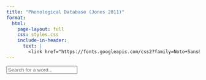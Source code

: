 ```yaml
---
title: "Phonological Database (Jones 2011)"
format: 
  html:
    page-layout: full
    css: styles.css
    include-in-header:
      text: |
        <link href="https://fonts.googleapis.com/css2?family=Noto+Sans&display=swap" rel="stylesheet">
---
```


```{=html}
<div class="dictionary-container">
  <input type="text" id="searchInput" class="search-box" placeholder="Search for a word...">
  <div id="searchResults"></div>
  <div id="fullDictionary"></div>
</div>

<script>
// Dictionary data
const dictionary = [
  { word: "kit", rp: "/kɪt/", ga: "/kɪt/", notes: "" },
  { word: "dress", rp: "/dres/", ga: "/dres/", notes: "" },
  { word: "trap", rp: "/træp/", ga: "/træp/", notes: "" },
  { word: "lot", rp: "/lɒt/", ga: "/lɑːt/", notes: "" },
  { word: "strut", rp: "/strʌt/", ga: "/strʌt/", notes: "" },
  { word: "foot", rp: "/fʊt/", ga: "/fʊt/", notes: "" },
  { word: "fleece", rp: "/fliːs/", ga: "/fliːs/", notes: "" },
  { word: "face", rp: "/feɪs/", ga: "/feɪs/", notes: "" },
  
  { word: "price", rp: "/praɪs/", ga: "/praɪs/", notes: "" },
  { word: "choice", rp: "/tʃɔɪs/", ga: "/tʃɔɪs/", notes: "" },
  { word: "goose", rp: "/ɡuːs/", ga: "/ɡuːs/", notes: "" },
  { word: "goat", rp: "/ɡəʊt/", ga: "/ɡoʊt/", notes: "" },
  { word: "mouth", rp: "/maʊθ/", ga: "/maʊθ/", notes: "" },
  { word: "near", rp: "/nɪə/", ga: "/nɪr/", notes: "" },
  { word: "square", rp: "/skweə/", ga: "/skwer/", notes: "" },
  { word: "start", rp: "/stɑːt/", ga: "/stɑːrt/", notes: "" },
  { word: "thought", rp: "/θɔːt/", ga: "/θɔːt/, /θɑːt/", notes: "" },
  { word: "cure", rp: "/kjʊə/, /kjɔː/", ga: "/kjʊr/", notes: "" },
  { word: "nurse", rp: "/nɜːs/", ga: "/nɝːs/", notes: "" },
  
  { word: "cease", rp: "/siːs/", ga: "/siːs/", notes: "" },
  { word: "seas", rp: "/siːz/", ga: "/siːz/", notes: "" },
  { word: "sees", rp: "/siːz/", ga: "/siːz/", notes: "" },
  { word: "seize", rp: "/siːz/", ga: "/siːz/", notes: "" },
  { word: "size", rp: "/saɪz/", ga: "/saɪz/", notes: "" },
  { word: "says", rp: "/sez/", ga: "/sez/", notes: "" },
  { word: "sighs", rp: "/saɪz/", ga: "/saɪz/", notes: "" },
  { word: "ways", rp: "/weɪz/", ga: "/weɪz/", notes: "" },
  { word: "vice", rp: "/vaɪs/", ga: "/vaɪs/", notes: "" },
  { word: "wise", rp: "/waɪz/", ga: "/waɪz/", notes: "" },
  { word: "voice", rp: "/vɔɪs/", ga: "/vɔɪs/", notes: "" }
  ,
  { word: "love", rp: "/lʌv/", ga: "/lʌv/", notes: "" },
  { word: "low", rp: "/ləʊ/", ga: "/loʊ/", notes: "" },
  { word: "laugh", rp: "/læf/", ga: "/læf/", notes: "" },
  { word: "loaf", rp: "/ləʊf/", ga: "/loʊf/", notes: "" },
  { word: "of", rp: "/ɒv, əv/", ga: "/ɑːv, əv/", notes: "Weak-form word" },
  { word: "off", rp: "/ɒf/", ga: "/ɑːf/", notes: "" },
  { word: "oven", rp: "/ˈʌvən/", ga: "/ˈʌvən/", notes: "" },
  { word: "man", rp: "/mæn/", ga: "/mæn/", notes: "" },
  { word: "men", rp: "/men/", ga: "/men/", notes: "" },
  { word: "mean", rp: "/miːn/", ga: "/miːn/", notes: "" },
  { word: "many", rp: "/ˈmeni/", ga: "/ˈmeni/", notes: "" },
  { word: "mien", rp: "/miːn/", ga: "/miːn/", notes: "" },
  { word: "main", rp: "/meɪn/", ga: "/meɪn/", notes: "" },
  { word: "mine", rp: "/maɪn/", ga: "/maɪn/", notes: "" },
  
  { word: "worm", rp: "/wɜːm/", ga: "/wɝːrm/", notes: "" },
  { word: "warm", rp: "/wɔːm/", ga: "/wɔːrm/", notes: "" },
  { word: "weird", rp: "/wɪəd/", ga: "/wɪrd/", notes: "" },
  { word: "wear", rp: "/weə/", ga: "/wer/", notes: "" },
  { word: "were", rp: "/wɜː, wə/", ga: "/wɝːr, wɚ/", notes: "Weak-form word" },
  
  { word: "isle", rp: "/aɪl/", ga: "/aɪl/", notes: "" },
  { word: "ale", rp: "/eɪl/", ga: "/eɪl/", notes: "" },
  { word: "aisle", rp: "/aɪl/", ga: "/aɪl/", notes: "" },
  { word: "oil", rp: "/ɔɪl/", ga: "/ɔɪl/", notes: "" },
  { word: "eel", rp: "/iːl/", ga: "/iːl/", notes: "" },
  { word: "all", rp: "/ɔːl/", ga: "/ɔːl, ɑːl/", notes: "" },
  
  { word: "swallow", rp: "/ˈswɒləʊ/", ga: "/ˈswɑloʊ/", notes: "" },
  { word: "follow", rp: "/ˈfɒləʊ/", ga: "/ˈfɑːloʊ/", notes: "" },
  { word: "shallow", rp: "/ˈʃæl.əʊ/", ga: "/ˈʃæloʊ/", notes: "" },
  { word: "fellow", rp: "/ˈfeləʊ/", ga: "/ˈfeloʊ/", notes: "" },
  { word: "sorrow", rp: "/ˈsɒrəʊ/", ga: "/ˈsɑːroʊ/", notes: "" },
  
  { word: "gone", rp: "/gɒn/", ga: "/ɡɔn/", notes: "" },
  { word: "done", rp: "/dʌn/", ga: "/dʌn/", notes: "" },
  { word: "phone", rp: "/fəʊn/", ga: "/foʊn/", notes: "" },
  { word: "ant", rp: "/ænt/", ga: "/ænt/", notes: "" },
  { word: "aunt", rp: "/ɑːnt/", ga: "/ænt/", notes: "" },
  { word: "haunt", rp: "/hɔːnt/", ga: "/hɑːnt/", notes: "" },
  
  { word: "thorough", rp: "/ˈθʌrə/", ga: "/ˈθɝːroʊ, ˈθɝːrə/", notes: "" },
  { word: "through", rp: "/θruː/", ga: "/θruː/", notes: "" },
  { word: "though", rp: "/ðəʊ/", ga: "/ðoʊ/", notes: "" },
  { word: "thought", rp: "/θɔːt/", ga: "/θɑːt, θɔːt/", notes: "" },
  
  { word: "salmon", rp: "/ˈsæmən/", ga: "/ˈsæmən/", notes: "" },
  { word: "calm", rp: "/kɑːm/", ga: "/kɑːm/", notes: "" },
  { word: "summon", rp: "/ˈsʌmən/", ga: "/ˈsʌmən/", notes: "" },
  { word: "common", rp: "/ˈkɒmən/", ga: "/ˈkɑmən/", notes: "" },
  
  { word: "Alice", rp: "/ˈælɪs/", ga: "/ˈælɪs/", notes: "" },
  { word: "beginning", rp: "/bɪˈgɪnɪŋ/", ga: "/bɪˈɡɪnɪŋ/", notes: "" },
  { word: "get", rp: "/ɡet/", ga: "/ɡet/", notes: "" },
  { word: "very", rp: "/ˈveri/", ga: "/ˈveri/", notes: "" },
  { word: "tired", rp: "/ˈtaɪəd/", ga: "/ˈtaɪɚd/", notes: "" },
  { word: "sitting", rp: "/ˈsɪtɪŋ/", ga: "/ˈsɪt̬ɪŋ/", notes: "" },
  { word: "by", rp: "/baɪ/", ga: "/baɪ/", notes: "" },
  { word: "her", rp: "/hɜː, hə/", ga: "/hɝː, hɚ/", notes: "Weak-form word" },
  { word: "sister", rp: "/ˈsɪstə/", ga: "/ˈsɪstɚ/", notes: "" },
  { word: "on", rp: "/ɒn/", ga: "/ɑːn/", notes: "No weak form!" },
  { word: "the", rp: "/ðə/", ga: "/ðə/", notes: "" },
  { word: "bank", rp: "/bæŋk/", ga: "/bæŋk/", notes: "" },
  { word: "and", rp: "/ænd, ənd/", ga: "/ænd, ənd/", notes: "Weak-form word" },
  { word: "having", rp: "/ˈhævɪŋ/", ga: "/ˈhævɪŋ/", notes: "" },
  { word: "nothing", rp: "/ˈnʌθɪŋ/", ga: "/ˈnʌθɪŋ/", notes: "" },
  { word: "to", rp: "/tuː, tu, tə/", ga: "/tuː, tu, tə/", notes: "Weak-form word" },
  { word: "do", rp: "/duː, du, də/", ga: "/duː, du, də/", notes: "Weak-form word" },
  
  // Grinch part I
  { word: "every", rp: "/ˈevri/", ga: "/ˈevri/", notes: "" },
  { word: "who", rp: "/huː, hu/", ga: "/huː, hu/", notes: "Weak-form word" },
  { word: "down", rp: "/daʊn/", ga: "/daʊn/", notes: "" },
  { word: "in", rp: "/ɪn/", ga: "/ɪn/", notes: "No weak form!" },
  { word: "whoville", rp: "/ˈhuːvɪl/", ga: "/ˈhuːvɪl/", notes: "" },
  { word: "liked", rp: "/laɪkt/", ga: "/laɪkt/", notes: "Allomorphy" },
  { word: "Christmas", rp: "/ˈkrɪs(t)məs/", ga: "/ˈkrɪsməs/", notes: "" },
  { word: "a", rp: "/ə, ən/", ga: "/ə, ən/", notes: "Weak-form word" },
  { word: "but", rp: "/bʌt, bət/", ga: "/bʌt, bət/", notes: "Weak-form word" },
  { word: "the", rp: "/ðiː, ðə/", ga: "/ðiː, ðə/", notes: "Weak-form word" },
  { word: "grinch", rp: "/ɡrɪntʃ/", ga: "/ɡrɪntʃ/", notes: "" },
  { word: "lived", rp: "/lɪvd/", ga: "/lɪvd/", notes: "Allomorphy" },
  { word: "just (adv.)", rp: "/dʒʌst, dʒəst/", ga: "/dʒʌst, dʒəst/", notes: "Weak-form word" },
  { word: "north", rp: "/nɔːθ/", ga: "/nɔːrθ/", notes: "" },
  { word: "did", rp: "/dɪd/", ga: "/dɪd/", notes: "" },
  { word: "not", rp: "/nɒt/", ga: "/nɑːt/", notes: "" },
  { word: "hated", rp: "/ˈheɪtɪd/", ga: "/ˈheɪt̬ɪd/", notes: "Allomorphy" },
  { word: "whole", rp: "/həʊl/", ga: "/hoʊl/", notes: "" },
  { word: "season", rp: "/ˈsiːz(ə)n/", ga: "/ˈsiːz(ə)n/", notes: "" },
  { word: "now", rp: "/naʊ/", ga: "/naʊ/", notes: "" },
  { word: "please", rp: "/pliːz/", ga: "/pliːz/", notes: "" },
  { word: "don't", rp: "/dəʊnt/", ga: "/doʊnt/", notes: "" },
  { word: "ask", rp: "/ɑːsk/", ga: "/æsk/", notes: "" },
  { word: "why", rp: "/waɪ/", ga: "/waɪ/", notes: "" },
  { word: "no", rp: "/nəʊ/", ga: "/noʊ/", notes: "" },
  { word: "one", rp: "/wʌn/", ga: "/wʌn/", notes: "" },
  { word: "no one", rp: "/ˈnəʊ wʌn/", ga: "/ˈnoʊ wʌn/", notes: "" },
  { word: "quite", rp: "/kwaɪt/", ga: "/kwaɪt/", notes: "" },
  { word: "knows", rp: "/nəʊz/", ga: "/noʊz/", notes: "Allomorphy" },
  { word: "reason", rp: "/ˈriːz(ə)n/", ga: "/ˈriːz(ə)n/", notes: "" },
  
  // Grinch part II
  
  { word: "hadn't", rp: "/hædnt/", ga: "/hædnt/", notes: "" },
  { word: "stopped", rp: "/stɒpt/", ga: "/stɑːpt/", notes: "Allomorphy" },
  { word: "from", rp: "/frɒm, frəm/", ga: "/frɑːm, frəm/", notes: "Weak form word" },
  { word: "coming", rp: "/ˈkʌmɪŋ/", ga: "/ˈkʌmɪŋ/", notes: "" },
  { word: "it", rp: "/ɪt/", ga: "/ɪt/", notes: "" },
  { word: "came", rp: "/keɪm/", ga: "/keɪm/", notes: "" },
  { word: "somehow", rp: "/ˈsʌmhaʊ/", ga: "/ˈsʌmhaʊ/", notes: "" },
  { word: "or", rp: "/ɔː, ə/", ga: "/ɔːr, ɚ/", notes: "Occassional weak-form word" },
  { word: "other", rp: "/ˈʌðə/", ga: "/ˈʌðɚ/", notes: "" },
  { word: "same", rp: "/seɪm/", ga: "/seɪm/", notes: "" },
  { word: "with", rp: "/wɪð, wɪθ/", ga: "/wɪð, wɪθ/", notes: "The pronunciation /wɪθ/ ist most frequently found when followd by a voiceless consonant (e,g, 'with care' /wɪθ ˈkeə/ (RP) /-ker/ (gA)."},
  { word: "feet", rp: "/fiːt/", ga: "/fiːt/", notes: "" },
  { word: "ice", rp: "/aɪs/", ga: "/aɪs/", notes: "" },
  { word: "cold", rp: "/kəʊld/", ga: "/koʊld/", notes: "" },
  { word: "in", rp: "/ɪn/", ga: "/ɪn/", notes: "No weak form!" },
  { word: "snow", rp: "/snəʊ/", ga: "/snoʊ/", notes: "" },
  { word: "stood", rp: "/stʊd/", ga: "/stʊd/", notes: "" },
  { word: "puzzling", rp: "/ˈpʌzlɪŋ/", ga: "/ˈpʌzlɪŋ/", notes: "" },
  { word: "how", rp: "/haʊ/", ga: "/haʊ/", notes: "" },
  { word: "could", rp: "/kʊd/", ga: "/kʊd/", notes: "" },
  { word: "be", rp: "/biː, bi/", ga: "/biː, bi/", notes: "Weak form word" },
  { word: "so", rp: "/səʊ/", ga: "/soʊ/", notes: "" },
  
  // Achievement test I
  { word: "merry", rp: "/ˈmeri/", ga: "/ˈmeri/", notes: "" },
  { word: "out", rp: "/aʊt/", ga: "/aʊt/", notes: "" },
  { word: "upon", rp: "/əˈpɒn/", ga: "/əˈpɑːn/", notes: "" },
  { word: "what", rp: "/wɒt/", ga: "/wɑːt, wʌt/", notes: "" },
  { word: "time", rp: "/taɪm/", ga: "/taɪm/", notes: "" },
  { word: "you", rp: "/juː, ju, jə/", ga: "/juː, ju, jə/", notes: "Weak form word" },
  { word: "paying", rp: "/ˈpeɪɪŋ/", ga: "/ˈpeɪɪŋ/", notes: "" },
  { word: "bills", rp: "/bɪlz/", ga: "/bɪlz/", notes: "Allomorphy" },
  { word: "without", rp: "/wɪˈðaʊt/", ga: "/wɪˈðaʊt/", notes: "" },
  { word: "money", rp: "/ˈmʌni/", ga: "/ˈmʌni/", notes: "" },
  { word: "finding", rp: "/ˈfaɪndɪŋ/", ga: "/ˈfaɪndɪŋ/", notes: "" },
  { word: "yourself", rp: "/jɔːˈself, jʊəˈself, jəˈself/", ga: "/jɔːrˈself, jʊrˈself,, jɚˈself/", notes: "Weak form word" },
  { word: "year", rp: "/jɪə/", ga: "/jɪr/", notes: "" },
  { word: "older", rp: "/ˈəʊldə/", ga: "/ˈoʊldɚ/", notes: "" },
  { word: "not", rp: "/nɒt/", ga: "/nɑːt/", notes: "" },
  { word: "hour", rp: "/ˈaʊə/", ga: "/ˈaʊɚ, aʊr/", notes: "" },
  { word: "richer", rp: "/ˈrɪtʃə/", ga: "/ˈrɪtʃɚ/", notes: "" },
  
  // Strong and weak forms
  { word: "a", rp: "/ə/", ga: "/ə/", notes: "" },
  { word: "person", rp: "/ˈpɜːs(ə)n/", ga: "/ˈpɝːs(ə)n/", notes: "" },
  { word: "has", rp: "/hæz, həz/", ga: "/hæz, həz/", notes: "Weak form word" },
  { word: "not", rp: "/nɒt/", ga: "/nɑːt/", notes: "" },
  { word: "studied", rp: "/ˈstʌdid/", ga: "/ˈstʌdid/", notes: "" },
  { word: "German", rp: "/ˈdʒɜːmən/", ga: "/ˈdʒɝːmən/", notes: "" },
  { word: "can", rp: "/kæn, kən/", ga: "/kæn, kən/", notes: "Weak form word" },
  { word: "form", rp: "/fɔːm/", ga: "/fɔːrm/", notes: "" },
  { word: "no", rp: "/nəʊ/", ga: "/noʊ/", notes: "" },
  { word: "idea", rp: "/aɪˈdɪə/", ga: "/aɪˈdiːə/", notes: "" },
  { word: "perplexing", rp: "/pəˈpleksɪŋ/", ga: "/pɚˈpleksɪŋ/", notes: "" },
  { word: "language", rp: "/ˈlæŋɡwɪdʒ/", ga: "/ˈlæŋɡwɪdʒ/", notes: "" },
  { word: "is", rp: "/ɪz/", ga: "/ɪz/", notes: "" },
  { word: "surely", rp: "/ˈʃɔːli/", ga: "/ˈʃʊrli/", notes: "" },
  { word: "there", rp: "/ðeə/", ga: "/ðer/", notes: "" },
  { word: "another", rp: "/əˈnʌðə/", ga: "/əˈnʌðɚ/", notes: "" },
  { word: "that (conj.)", rp: "/ðət/", ga: "/ðət/", notes: "" },
  { word: "so", rp: "/səʊ/", ga: "/soʊ/", notes: "" },
  { word: "slipshod", rp: "/ˈslɪpʃɒd/", ga: "/ˈslɪpʃɑːd/", notes: "" },
  { word: "systemless", rp: "/ˈsɪstəmləs/", ga: "/ˈsɪstəmləs/", notes: "" },
  { word: "slippery", rp: "/ˈslɪpəri/", ga: "/ˈslɪpɚi/", notes: "" },
  { word: "elusive", rp: "/ɪˈluːsɪv/", ga: "/iˈluːsɪv/", notes: "" },
  { word: "grasp", rp: "/ɡrɑːsp/", ga: "/ɡræsp/", notes: "" }

];

// Helper function to create table rows
function createTableRow(entry) {
  return `
    <tr>
      <td>${entry.word}</td>
      <td>${entry.rp}</td>
      <td>${entry.ga}</td>
      <td>${entry.notes}</td>
    </tr>
  `;
}

// Function to render the dictionary
function renderDictionary() {
  const table = `
    <table>
  <thead>
    <tr>
      <th>Word</th>
      <th>RP</th>
      <th>GA</th>
      <th>Notes</th>
    </tr>
  </thead>
  <tbody>
    ${dictionary.map(entry => createTableRow(entry)).join('')}
  </tbody>
</table>
  `;
  document.getElementById('fullDictionary').innerHTML = table;
}


// Search functionality
document.getElementById('searchInput').addEventListener('input', function(e) {
  const searchTerm = e.target.value.toLowerCase();
  if (searchTerm === '') {
    document.getElementById('searchResults').innerHTML = '';
    return;
  }
  
  const results = dictionary.filter(entry => 
    entry.word.toLowerCase().includes(searchTerm)
  );
  
  if (results.length > 0) {
    const table = `
      <table>
  <thead>
    <tr>
<th>Word</th>
<th>RP</th>
<th>gA</th>
<th>Notes</th>
    </tr>
  </thead>
  <tbody>
    ${results.map(entry => createTableRow(entry)).join('')}
  </tbody>
</table>
    `;
    document.getElementById('searchResults').innerHTML = table;
  } else {
    document.getElementById('searchResults').innerHTML = '<p>No matches found</p>';
  }
});

// Initial render
renderDictionary();
</script>
```

